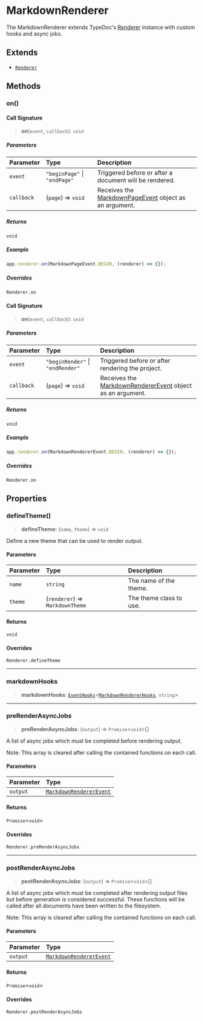 # MarkdownRenderer

The MarkdownRenderer extends TypeDoc's [Renderer](https://typedoc.org/api/classes/Renderer.html) instance with custom hooks and async jobs.

## Extends

- [`Renderer`](https://typedoc.org/api/classes/Renderer.html)

## Methods

### on()

#### Call Signature

> **on**(`event`, `callback`): `void`

##### Parameters

| Parameter | Type | Description |
| :------ | :------ | :------ |
| `event` | `"beginPage"` \| `"endPage"` | Triggered before or after a document will be rendered. |
| `callback` | (`page`) => `void` | Receives the [MarkdownPageEvent](/api-docs/Class.MarkdownPageEvent.mdx) object as an argument. |

##### Returns

`void`

##### Example

```ts
app.renderer.on(MarkdownPageEvent.BEGIN, (renderer) => {});
```

##### Overrides

`Renderer.on`

#### Call Signature

> **on**(`event`, `callback`): `void`

##### Parameters

| Parameter | Type | Description |
| :------ | :------ | :------ |
| `event` | `"beginRender"` \| `"endRender"` | Triggered before or after rendering the project. |
| `callback` | (`page`) => `void` | Receives the [MarkdownRendererEvent](/api-docs/Class.MarkdownRendererEvent.mdx) object as an argument. |

##### Returns

`void`

##### Example

```ts
app.renderer.on(MarkdownRendererEvent.BEGIN, (renderer) => {});
```

##### Overrides

`Renderer.on`

## Properties

### defineTheme()

> **defineTheme**: (`name`, `theme`) => `void`

Define a new theme that can be used to render output.

#### Parameters

| Parameter | Type | Description |
| :------ | :------ | :------ |
| `name` | `string` | The name of the theme. |
| `theme` | (`renderer`) => `MarkdownTheme` | The theme class to use. |

#### Returns

`void`

#### Overrides

`Renderer.defineTheme`

***

### markdownHooks

> **markdownHooks**: [`EventHooks`](https://typedoc.org/api/classes/EventHooks.html)\<[`MarkdownRendererHooks`](/api-docs/Interface.MarkdownRendererHooks.mdx), `string`\>

***

### preRenderAsyncJobs

> **preRenderAsyncJobs**: (`output`) => `Promise`\<`void`\>[]

A list of async jobs which must be completed before rendering output.

Note: This array is cleared after calling the contained functions on each call.

#### Parameters

| Parameter | Type |
| :------ | :------ |
| `output` | [`MarkdownRendererEvent`](/api-docs/Class.MarkdownRendererEvent.mdx) |

#### Returns

`Promise`\<`void`\>

#### Overrides

`Renderer.preRenderAsyncJobs`

***

### postRenderAsyncJobs

> **postRenderAsyncJobs**: (`output`) => `Promise`\<`void`\>[]

A list of async jobs which must be completed after rendering output files but before generation is considered successful.
These functions will be called after all documents have been written to the filesystem.

Note: This array is cleared after calling the contained functions on each call.

#### Parameters

| Parameter | Type |
| :------ | :------ |
| `output` | [`MarkdownRendererEvent`](/api-docs/Class.MarkdownRendererEvent.mdx) |

#### Returns

`Promise`\<`void`\>

#### Overrides

`Renderer.postRenderAsyncJobs`
